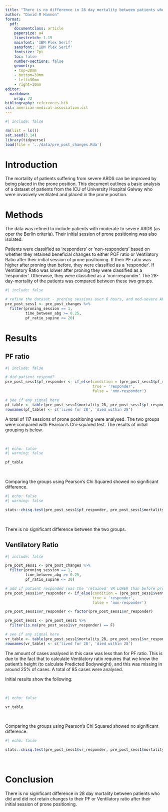 ```yaml
---
title: "There is no difference in 28 day mortality between patients who retain improvements in oxygenation following the initial session of prone positioning for moderate to severe ARDS"
author: "David M Hannon"
format:
  pdf:
    documentclass: article
    papersize: a4
    linestretch: 1.15
    mainfont: 'IBM Plex Serif'
    sansfont: 'IBM Plex Serif'
    fontsize: 7pt
    toc: false
    number-sections: false
    geometry: 
    - top=30mm
    - bottom=30mm
    - left=30mm
    - right=30mm
editor: 
  markdown: 
    wrap: 72
bibliography: references.bib
csl: american-medical-association.csl
---
```


```r
#| include: false

rm(list = ls())
set.seed(3.14)
library(tidyverse)
load(file = '../data/pre_post_changes.Rda')
```

# Introduction

The mortality of patients suffering from severe ARDS can be improved by
being placed in the prone position. This document outlines a basic
analysis of a dataset of patients from the ICU of University Hospital
Galway who were invasively ventilated and placed in the prone position.

# Methods

The data was refined to include patients with moderate to severe ARDS
(as oper the Berlin criteria). Their initial session of prone
positioning was also isolated.

Patients were classified as 'responders' or 'non-responders' based on
whether they retained beneficial changes to either POF ratio or
Ventilatory Ratio after their initial session of prone positioning. If
their PF ratio was higher after proning than before, they were
classified as a 'responder'. If Ventilatory Ratio was lolwer after
proning they were classified as a 'responder'. Otherwise, they were
classified as a 'non-responder'. The 28-day-mortality of the patients
was compared between these two groups.

```r
#| include: false

# refine the dataset - proning sessions over 6 hours, and mod-severe ARDS
pre_post_sess1 <- pre_post_changes %>% 
  filter(proning_session == 1,
         time_between_abg >= 0.25,
         pf_ratio_supine <= 20)
```


# Results

## PF ratio

```r
#| include: false

# did patient respond?
pre_post_sess1$pf_responder <- if_else(condition = (pre_post_sess1$pf_ratio_supine_post - pre_post_sess1$pf_ratio_supine) > 0,
                                       true = 'responder',
                                       false = 'non-responder')

# see if any signal here
pf_table <- table(pre_post_sess1$mortality_28, pre_post_sess1$pf_responder)
rownames(pf_table) <- c('lived for 28', 'died within 28')
```

A total of 117 sessions of prone positioning were analysed. The two
groups were compared with Pearson's Chi-squared test. The results of
initial grouping is below.

\

```r
#| echo: false
#| warning: false

pf_table
```
\

Comparing the groups using Pearson's Chi Squared showed no significant difference.

```r
#| echo: false
#| warning: false

stats::chisq.test(pre_post_sess1$pf_responder, pre_post_sess1$mortality_28, correct = F)
```

\

There is no significant difference between the two groups.

## Ventilatory Ratio

```r
#| include: false

pre_post_sess1 <- pre_post_changes %>% 
  filter(proning_session == 1,
         time_between_abg >= 0.25,
         pf_ratio_supine <= 20)

# add if patient responded (was the 'retained' VR LOWER than before proning)
pre_post_sess1$vr_responder <- if_else(condition = (pre_post_sess1$ventilatory_ratio_supine_post - pre_post_sess1$ventilatory_ratio_supine) < 0,
                                       true = 'responder',
                                       false = 'non-responder')

pre_post_sess1$vr_responder <- factor(pre_post_sess1$vr_responder)

pre_post_sess1 <- pre_post_sess1 %>% 
  filter(is.na(pre_post_sess1$vr_responder) == F)

# see if any signal here
vr_table <- table(pre_post_sess1$mortality_28, pre_post_sess1$vr_responder)
rownames(vr_table) <- c('lived for 28', 'died within 28')
```

The amount of cases analysed in this case was less than for PF ratio. This is due to the fact that to calculate Ventilatory ratio requires that we know the patient's height (to calculate Predicted Bodyweight), and this was missing in around 25% of cases. A total of 85 cases were analysed.

Initial results show the following:

\

```r
#| echo: false

vr_table
```

\

Comparing the groups using Pearson's Chi Squared showed no significant difference.

```r
#| echo: false

stats::chisq.test(pre_post_sess1$vr_responder, pre_post_sess1$mortality_28, correct = F)
```

\

# Conclusion

There is no significant difference in 28 day mortality between patients
who did and did not retain changes to their PF or Ventilatory ratio after their initial
session of prone positioning.
